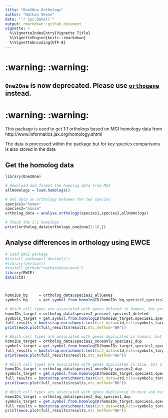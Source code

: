 ```yaml
---
title: "One2One Orthologs"
author: "Nathan Skene"
date: "`r Sys.Date()`"
output: rmarkdown::github_document
vignette: >
  %\VignetteIndexEntry{Vignette Title}
  %\VignetteEngine{knitr::rmarkdown}
  %\VignetteEncoding{UTF-8}
---
```


# :warning: :warning:
## `One2One` is now deprecated. Please use [`orthogene`](https://github.com/neurogenomics/orthogene) instead.
# :warning: :warning:

This package is used to get 1:1 orthologs based on MGI homology data from http://www.informatics.jax.org/homology.shtml

The data is processed within the package but for key species comparisons is also stored in the data

## Get the homolog data

```r
library(One2One)

# Download and format the homolog data from MGI
allHomologs = load.homologs()

# Get data on orthology between the two species
species1="human"
species2="mouse"
ortholog_data = analyse.orthology(species1,species2,allHomologs)

# Check the 1:1 homologs
print(ortholog_data$orthologs_one2one[1:10,])
```

## Analyse differences in orthology using EWCE 

```r
# Load EWCE package
#install.packages("devtools")
#library(devtools)
#install_github("nathanskene/ewce")
library(EWCE)
data(ctd)



homoIDs_bg     = ortholog_data$species2_allGenes
symbols_bg     = get.symbol.from.homologID(homoIDs_bg,species1,species2,ortholog_data,species2)

# Which cell types are associated with genes deleted in humans, but present in mice?
homoIDs_target = ortholog_data$species2_present_species1_deleted
symbols_target = get.symbol.from.homologID(homoIDs_target,species1,species2,ortholog_data,species2)
full_results = bootstrap.enrichment.test(sct_data=ctd,hits=symbols_target,bg=symbols_bg,reps=1000,annotLevel=2)
print(ewce.plot(full_results$results,mtc_method="BH"))

# Which cell types are associated with genes duplicated in humans, but singletons in mice?
homoIDs_target = ortholog_data$species2_onceOnly_species1_dup
symbols_target = get.symbol.from.homologID(homoIDs_target,species1,species2,ortholog_data,species2)
full_results = bootstrap.enrichment.test(sct_data=ctd,hits=symbols_target,bg=symbols_bg,reps=1000,annotLevel=2)
print(ewce.plot(full_results$results,mtc_method="BH"))

# Which cell types are associated with genes duplicated in mice, but singletons in human?
homoIDs_target = ortholog_data$species1_onceOnly_species2_dup
symbols_target = get.symbol.from.homologID(homoIDs_target,species1,species2,ortholog_data,species2)
full_results = bootstrap.enrichment.test(sct_data=ctd,hits=symbols_target,bg=symbols_bg,reps=1000,annotLevel=2)
print(ewce.plot(full_results$results,mtc_method="BH"))

# Which cell types are associated with genes duplicated in mice and humans?
homoIDs_target = ortholog_data$species2_dup_species1_dup
symbols_target = get.symbol.from.homologID(homoIDs_target,species1,species2,ortholog_data,species2)
full_results = bootstrap.enrichment.test(sct_data=ctd,hits=symbols_target,bg=symbols_bg,reps=1000,annotLevel=2)
print(ewce.plot(full_results$results,mtc_method="BH"))
```





